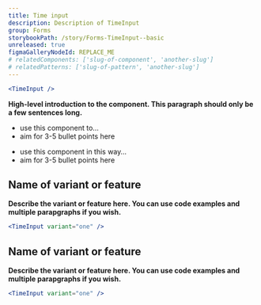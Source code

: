 ```yaml
---
title: Time input
description: Description of TimeInput
group: Forms
storybookPath: /story/Forms-TimeInput--basic
unreleased: true
figmaGalleryNodeId: REPLACE_ME
# relatedComponents: ['slug-of-component', 'another-slug']
# relatedPatterns: ['slug-of-pattern', 'another-slug']
---
```


```jsx live
<TimeInput />
```

**High-level introduction to the component. This paragraph should only be a few sentences long.**

<DoHeading />

- use this component to…
- aim for 3-5 bullet points here

<DontHeading />

- use this component in this way…
- aim for 3-5 bullet points here

## Name of variant or feature

**Describe the variant or feature here. You can use code examples and multiple parapgraphs if you wish.**

```jsx live
<TimeInput variant="one" />
```

## Name of variant or feature

**Describe the variant or feature here. You can use code examples and multiple parapgraphs if you wish.**

```jsx live
<TimeInput variant="one" />
```
